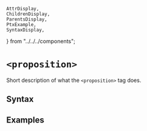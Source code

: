     AttrDisplay,
    ChildrenDisplay,
    ParentsDisplay,
    PtxExample,
    SyntaxDisplay,
} from "../../../components";

# `<proposition>`

Short description of what the `<proposition>` tag does.

## Syntax

<SyntaxDisplay name="proposition" />

## Examples

    